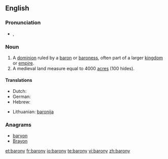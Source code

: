 ==English==

===Pronunciation===
* {{a|UK}} {{IPA|/ˈbæ.ɹə.ni/}}, {{SAMPA|/"b{.r@.ni/}}

===Noun===
{{en-noun|baronies}}

# A [[dominion]] ruled by a [[baron]] or [[baroness]], often part of a larger [[kingdom]] or [[empire]].
# A medieval land measure equal to 4000 [[acre]]s (100 hides).
====Translations====

{{trans-top|a dominion ruled by a baron or baroness}}
* Dutch: {{t|nl|baronie|f}}
* German: {{t|de|Baronie|f}}
* Hebrew: {{t|he|ברונות|f|tr=bronút}}
{{trans-mid}}
*Lithuanian: [[baronija]] {{f}}
{{trans-bottom}}

===Anagrams===
* [[baryon#English|baryon]]
* [[Brayon#English|Brayon]]

[[et:barony]]
[[fr:barony]]
[[io:barony]]
[[te:barony]]
[[vi:barony]]
[[zh:barony]]